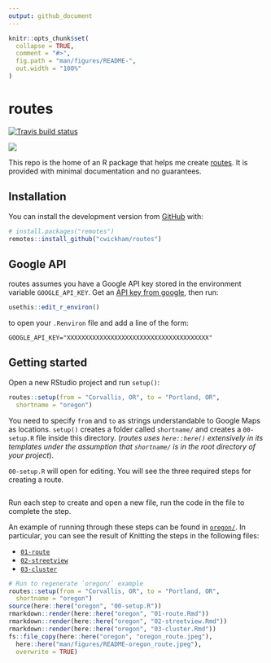 ```yaml
---
output: github_document
---
```


<!-- README.md is generated from README.Rmd. Please edit that file -->

```r
knitr::opts_chunk$set(
  collapse = TRUE,
  comment = "#>",
  fig.path = "man/figures/README-",
  out.width = "100%"
)
```
# routes

<!-- badges: start -->
[![Travis build status](https://travis-ci.org/cwickham/routes.svg?branch=master)](https://travis-ci.org/cwickham/routes)
<!-- badges: end -->

![](man/figures/README-oregon_route.jpeg)

This repo is the home of an R package that helps me create [routes](https://routes.cwick.co.nz).  It is provided with minimal documentation and no guarantees.

## Installation

You can install the development version from [GitHub](https://github.com/) with:

``` r
# install.packages("remotes")
remotes::install_github("cwickham/routes")
```
## Google API

routes assumes you have a Google API key stored in the environment variable `GOOGLE_API_KEY`.  Get an [API key from google](https://developers.google.com/maps/documentation/streetview/get-api-key), then run:
```r
usethis::edit_r_environ()
```
to open your `.Renviron` file and add a line of the form:
```
GOOGLE_API_KEY="XXXXXXXXXXXXXXXXXXXXXXXXXXXXXXXXXXXXXXX"
```

## Getting started

Open a new RStudio project and run `setup()`:
```r
routes::setup(from = "Corvallis, OR", to = "Portland, OR",
  shortname = "oregon")
```

You need to specify  `from` and `to` as strings understandable to Google Maps as locations.  `setup()` creates a folder called `shortname/` and creates a `00-setup.R` file inside this directory.  (*routes uses `here::here()` extensively in its templates under the assumption that `shortname/` is in the root directory of your project*).

`00-setup.R` will open for editing.  You will see the three required steps for creating a route. 
```r
```
Run each step to create and open a new file, run the code in the file to complete the step.

An example of running through these steps can be found in [`oregon/`](oregon/).  In particular, you can see the result of Knitting the steps in the following files:

* [`01-route`](oregon/01-route.md)
* [`02-streetview`](oregon/02-streetview.md)
* [`03-cluster`](oregon/03-cluster.md)

```r
# Run to regenerate `oregon/` example
routes::setup(from = "Corvallis, OR", to = "Portland, OR",
  shortname = "oregon")
source(here::here("oregon", "00-setup.R"))
rmarkdown::render(here::here("oregon", "01-route.Rmd"))
rmarkdown::render(here::here("oregon", "02-streetview.Rmd"))
rmarkdown::render(here::here("oregon", "03-cluster.Rmd"))
fs::file_copy(here::here("oregon", "oregon_route.jpeg"),
  here::here("man/figures/README-oregon_route.jpeg"),
  overwrite = TRUE)
```
